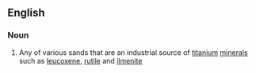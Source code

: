 ==English==

===Noun===
{{en-noun}}

# Any of various sands that are an industrial source of [[titanium]] [[mineral]]s such as [[leucoxene]], [[rutile]] and [[ilmenite]]